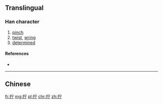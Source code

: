 {{also|擰}}
==Translingual==

===Han character===
{{Han char|rn=64|rad=手|as=05|sn=8|four=|canj=手十一弓 (QJMN)|ids=⿰[[扌]][[宁]]}}

# [[pinch]]
# [[twist]], [[wring]]
# [[determined]]

====References====
* {{Han ref|kx=0427.161|hdz=31858.040|uh=62E7|ud=25319}}

----

==Chinese==
{{zh-see|擰}}

[[fr:拧]]
[[mg:拧]]
[[pl:拧]]
[[chr:拧]]
[[zh:拧]]
